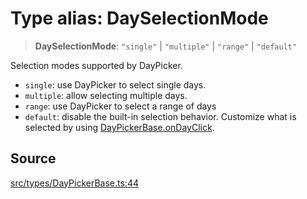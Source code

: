 # Type alias: DaySelectionMode

> **DaySelectionMode**: `"single"` \| `"multiple"` \| `"range"` \| `"default"`

Selection modes supported by DayPicker.

- `single`: use DayPicker to select single days.
- `multiple`: allow selecting multiple days.
- `range`: use DayPicker to select a range of days
- `default`: disable the built-in selection behavior. Customize what is
  selected by using [DayPickerBase.onDayClick](/api/latest/interfaces/DayPickerBase.mdx).

## Source

[src/types/DayPickerBase.ts:44](https://github.com/gpbl/react-day-picker/blob/86f49ff11/src/types/DayPickerBase.ts#L44)
